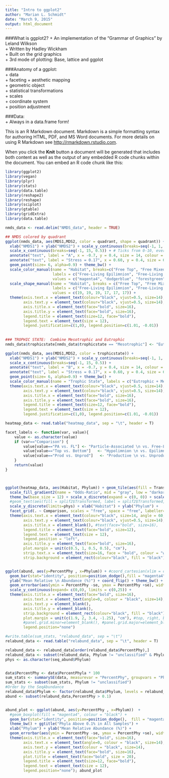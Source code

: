 ```yaml
---
title: "Intro to ggplot2"
author: "Marian L. Schmidt"
date: "March 9, 2015"
output: html_document
---
```


###What is ggplot2?
+ An implementation of the "Grammar of Graphics" by Leland Wilkson  
+ Written by Hadley Wickham  
+ Built on the grid graphics  
+ 3rd mode of plotting:  Base, lattice and ggplot  

###Anatomy of a ggplot:  
+ data  
+ faceting
+ aesthetic mapping  
+ geometric object  
+ statistical transformations  
+ scales  
+ coordinate system  
+ position adjustment


###Data:  
+ Always in a data.frame form! 


This is an R Markdown document. Markdown is a simple formatting syntax for authoring HTML, PDF, and MS Word documents. For more details on using R Markdown see <http://rmarkdown.rstudio.com>.

When you click the **Knit** button a document will be generated that includes both content as well as the output of any embedded R code chunks within the document. You can embed an R code chunk like this:

```r
library(ggplot2)
library(vegan)
library(plyr)
library(stats)
library(data.table)
library(reshape2)
library(reshape)
library(sciplot)
library(gtable)
library(gridExtra)
library(data.table)
```






```r
nmds_data <- read.delim("NMDS_data", header = TRUE)

## NMDS colored by quadrant 
ggplot(nmds_data, aes(MDS1,MDS2, color = quadrant, shape = quadrant)) +
  xlab("NMDS1") + ylab("NMDS2") + scale_y_continuous(breaks=seq(-1, 1, 0.25)) + # Ticks from 0-10, every .25
  scale_x_continuous(breaks=seq(-1, 15, 0.5)) + # Ticks from 0-10, every .25
  annotate("text", label = "A", x = -0.7, y = 0.4, size = 14, colour = "black", face = "bold") +
  annotate("text", label = "Stress = 0.17", x = 0.60, y = 0.4, size = 6, colour = "black") +
  geom_point(size= 6, alpha=0.9) + theme_bw() +
  scale_color_manual(name = "Habitat", breaks=c("Free Top", "Free Mixed",  "Free Bottom", "Particle Top", "Particle Mixed", "Particle Bottom"),
                     labels = c("Free-Living Epilimnion", "Free-Living Mixed",  "Free-Living Hypolimnion", "Particle-Associated Epilimnion", "Particle-Associated Mixed", "Particle-Associated Hypolimnion"), 
                     values = c("magenta4", "dodgerblue", "forestgreen", "magenta", "dodgerblue", "chartreuse3")) +
  scale_shape_manual(name = "Habitat", breaks = c("Free Top", "Free Mixed",  "Free Bottom", "Particle Top", "Particle Mixed", "Particle Bottom"),
                     labels = c("Free-Living Epilimnion", "Free-Living Mixed",  "Free-Living Hypolimnion", "Particle-Associated Epilimnion", "Particle-Associated Mixed", "Particle-Associated Hypolimnion"), 
                     values = c(19, 19, 19, 17, 17, 17)) +
  theme(axis.text.x = element_text(colour="black", vjust=0.5, size=14), 
        axis.text.y = element_text(colour="black", vjust=0.5, size=14),
        axis.title.x = element_text(face="bold", size=16),
        axis.title.y = element_text(face="bold", size=16),
        legend.title = element_text(size=12, face="bold"),
        legend.text = element_text(size = 12),
        legend.justification=c(1,0), legend.position=c(1.01, -0.01))
  
  
### TROPHIC STATE:  Combine Mesotrophic and Eutrophic
nmds_data$trophicstate[nmds_data$trophicstate == "Mesotrophic"] <- "Eutrophic"

ggplot(nmds_data, aes(MDS1,MDS2, color = trophicstate)) +
  xlab("NMDS1") + ylab("NMDS2") + scale_y_continuous(breaks=seq(-1, 1, 0.25)) + # Ticks from 0-10, every .25
  scale_x_continuous(breaks=seq(-1, 15, 0.5)) +
  annotate("text", label = "B", x = -0.7, y = 0.4, size = 14, colour = "black", face = "bold") +
  annotate("text", label = "Stress = 0.17", x = 0.60, y = 0.4, size = 6, colour = "black") +
  geom_point(size= 6, alpha=0.9) + theme_bw() +
  scale_color_manual(name = "Trophic State", labels = c("Eutrophic + Mesotrophic", "Oligotrophic", "Mixed"), values = c("deeppink", "turquoise3", "goldenrod")) +
  theme(axis.text.x = element_text(colour="black", vjust=0.5, size=14), 
        axis.text.y = element_text(colour="black", vjust=0.5, size=14),
        axis.title.x = element_text(face="bold", size=16),
        axis.title.y = element_text(face="bold", size=16),
        legend.title = element_text(size=12, face="bold"),
        legend.text = element_text(size = 12),
        legend.justification=c(1,0), legend.position=c(1.01, -0.01))

```




```r
heatmap_data <- read.table("heatmap_data", sep = "\t", header = T)

facet_labels <- function(var, value){
    value <- as.character(value)
    if (var=="Comparison") { 
        value[value=="PA vs. FL"] <- "Particle-Associated \n vs. Free-Living"
        value[value=="Top vs. Bottom"]   <- "Hypolimnion \n vs. Epilimnion"
        value[value=="Prod vs. Unprod"]   <- "Productive \n vs. Unproductive"
    }
    return(value)
}



ggplot(heatmap_data, aes(Habitat, Phylum)) + geom_tile(aes(fill = Transformed)) + 
  scale_fill_gradient2(name = "Odds-Ratio", mid = "gray", low = "darkorange", high = "blue4",  na.value = "white") + #scale_y_reverse() + 
  theme_bw(base_size = 12) + scale_x_discrete(expand = c(0, 0)) + scale_y_discrete(expand = c(0, 0)) + ylab(NULL) + 
  #geom_text(aes(fill = splif2$Transformed, label = splif2$Transformed, size = 8)) +
  scale_y_discrete(limits=phys) + xlab("Habitat") + ylab("Phylum") + 
  facet_grid(. ~ Comparison, scales = "free", space = "free", labeller=facet_labels) + 
  theme(axis.text.x = element_text(colour="black", size=14, angle = 60, hjust = 1, vjust = 1), 
        axis.text.y = element_text(colour="black", vjust=0.5, size=14),
        axis.title.x = element_blank(), #text(face="bold", size=16),
        legend.title = element_text(face="bold", size=12),
        legend.text = element_text(size = 12),
        legend.position = "left",
        axis.title.y = element_text(face="bold", size=16),
        plot.margin = unit(c(0.5, 1, 0.5, 0.5), "cm"),
        strip.text.x = element_text(size=16, face = "bold", colour = "white"),
        strip.background = element_rect(colour="black", fill = "black")); 


ggplot(abund, aes(y=PercentPhy , x=Phylum)) + #coord_cartesian(xlim = c(0, 30)) + 
  geom_bar(stat="identity", position=position_dodge(),fill = "magenta4", colour = "black") +
  ylab("Mean Relative \n Abundance (%)") + coord_flip() + theme_bw() + 
  geom_errorbar(aes(ymin = PercentPhy -se, ymax = PercentPhy +se), width = 0.25, color = "black") + 
  scale_y_continuous(expand= c(0,0), limits = c(0,25)) +
  theme(axis.title.x = element_text(face="bold", size=16),
        axis.text.x = element_text(angle=0, colour = "black", size=14),
        axis.text.y = element_blank(),
        axis.title.y = element_blank(),
        strip.background = element_rect(colour="black", fill = "black"),
        plot.margin = unit(c(1.9, 2, 3.4, -1.25), "cm"), #top, right, bottom, left
        #panel.grid.minor=element_blank(), #panel.grid.major=element_blank(),
        legend.position="none")
```




```r
#write.table(sum_stats, "relabund_data", sep = "\t")
relabund_data <- read.table("relabund_data", sep = "\t", header = T)

relabund_data <- relabund_data[order(relabund_data$PercentPhy),]
relabund_data <- subset(relabund_data, Phylum != "unclassified" & Phylum != "Synergistetes" & Phylum != "RsaHF231")
phys <- as.character(seq_abund$Phylum)


data$PercentPhy <- data$PercentPhyla * 100
sum_stats <- summarySE(data, measurevar = "PercentPhy", groupvars = "Phylum")
sum_stats <- subset(sum_stats, Phylum != "unclassified")
#Order by the SeqAbundance
relabund_data$Phylum <- factor(relabund_data$Phylum, levels = relabund_data$Phylum[order(relabund_data$PercentPhy)])
abund <- subset(relabund_data,PercentPhy > 0.1)


abund_plot <- ggplot(abund, aes(y=PercentPhy , x=Phylum))  +
  #geom_boxplot(fill = "magenta4", colour = "black") + 
  geom_bar(stat="identity", position=position_dodge(),  fill = "magenta4", colour = "black") +
  theme_bw() + ggtitle("Phyla Above 0.1% in All Samples") +
  xlab("Phylum") + ylab("Mean Relative Abundance (%)") +
  geom_errorbar(aes(ymin = PercentPhy -se, ymax = PercentPhy +se), width = 0.25) + coord_flip() +
  theme(axis.title.x = element_text(face="bold", size=16),
        axis.text.x = element_text(angle=0, colour = "black", size=14),
        axis.text.y = element_text(colour = "black", size=14),
        axis.title.y = element_text(face="bold", size=16),
        plot.title = element_text(face="bold", size = 20),
        legend.title = element_text(size=12, face="bold"),
        legend.text = element_text(size = 12),
        legend.position="none"); abund_plot

```



